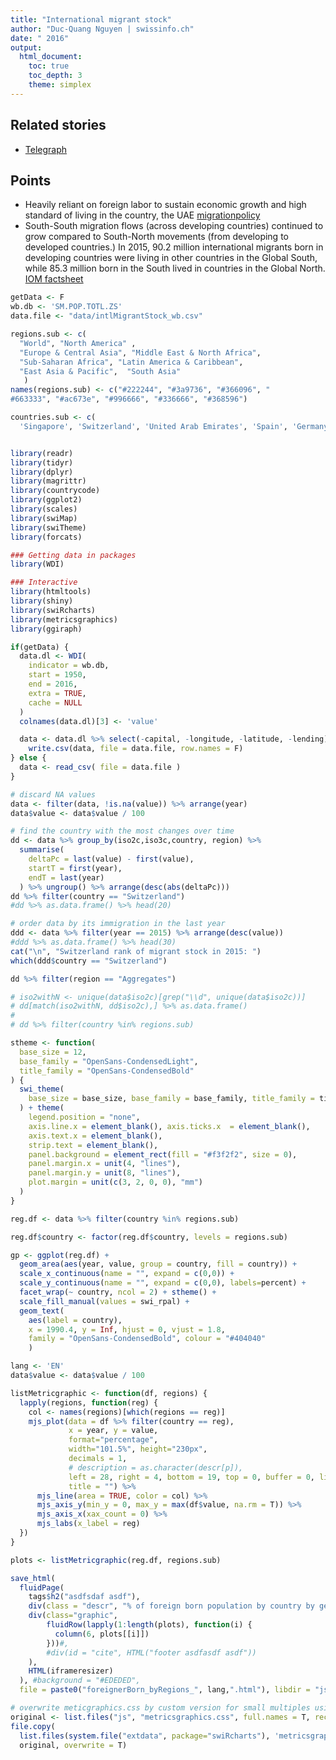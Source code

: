 ```yaml
---
title: "International migrant stock"
author: "Duc-Quang Nguyen | swissinfo.ch"
date: " 2016"
output: 
  html_document:
    toc: true
    toc_depth: 3
    theme: simplex
---
```


## Related stories

* [Telegraph](http://www.telegraph.co.uk/news/worldnews/middleeast/12111108/Mapped-Which-country-has-the-most-immigrants.html)

## Points

* Heavily reliant on foreign labor to sustain economic growth and high standard of living in the country, the UAE [migrationpolicy](http://www.migrationpolicy.org/article/labor-migration-united-arab-emirates-challenges-and-responses)
* South-South migration flows (across developing countries) continued to grow compared to South-North movements (from developing to developed countries.) In 2015, 90.2 million international migrants born in developing countries were living in other countries in the Global South, while 85.3 million born in the South lived in countries in the Global North. [IOM factsheet](https://www.iom.int/news/iom-releases-global-migration-trends-2015-factsheet)


```r
getData <- F
wb.db <- 'SM.POP.TOTL.ZS'
data.file <- "data/intlMigrantStock_wb.csv"

regions.sub <- c(
  "World", "North America" ,
  "Europe & Central Asia", "Middle East & North Africa", 
  "Sub-Saharan Africa", "Latin America & Caribbean",
  "East Asia & Pacific",  "South Asia"
   )
names(regions.sub) <- c("#222244", "#3a9736", "#366096", "
#663333", "#ac673e", "#996666", "#336666", "#368596")

countries.sub <- c(
  'Singapore', 'Switzerland', 'United Arab Emirates', 'Spain', 'Germany', 'Italy', 'United Kingdom')


library(readr)
library(tidyr)
library(dplyr)
library(magrittr)
library(countrycode)
library(ggplot2)
library(scales)
library(swiMap)
library(swiTheme)
library(forcats)

### Getting data in packages
library(WDI)

### Interactive 
library(htmltools)
library(shiny)
library(swiRcharts)
library(metricsgraphics)
library(ggiraph)
```

```r
if(getData) {
  data.dl <- WDI(
    indicator = wb.db,
    start = 1950,  
    end = 2016, 
    extra = TRUE, 
    cache = NULL
  )
  colnames(data.dl)[3] <- 'value'

  data <- data.dl %>% select(-capital, -longitude, -latitude, -lending)
	write.csv(data, file = data.file, row.names = F)
} else {
  data <- read_csv( file = data.file )
}

# discard NA values
data <- filter(data, !is.na(value)) %>% arrange(year)
data$value <- data$value / 100

```

```r
# find the country with the most changes over time
dd <- data %>% group_by(iso2c,iso3c,country, region) %>%
  summarise(
    deltaPc = last(value) - first(value),
    startT = first(year),
    endT = last(year)
  ) %>% ungroup() %>% arrange(desc(abs(deltaPc)))
dd %>% filter(country == "Switzerland")
#dd %>% as.data.frame() %>% head(20)

# order data by its immigration in the last year
ddd <- data %>% filter(year == 2015) %>% arrange(desc(value))
#ddd %>% as.data.frame() %>% head(30)
cat("\n", "Switzerland rank of migrant stock in 2015: ")
which(ddd$country == "Switzerland")

dd %>% filter(region == "Aggregates") 

# iso2withN <- unique(data$iso2c)[grep("\\d", unique(data$iso2c))]
# dd[match(iso2withN, dd$iso2c),] %>% as.data.frame()
# 
# dd %>% filter(country %in% regions.sub)

```


```r
stheme <- function(
  base_size = 12, 
  base_family = "OpenSans-CondensedLight", 
  title_family = "OpenSans-CondensedBold"
) {
  swi_theme(
    base_size = base_size, base_family = base_family, title_family = title_family
  ) + theme(
    legend.position = "none",
    axis.line.x = element_blank(), axis.ticks.x  = element_blank(),
    axis.text.x = element_blank(), 
    strip.text = element_blank(),
    panel.background = element_rect(fill = "#f3f2f2", size = 0),
    panel.margin.x = unit(4, "lines"),
    panel.margin.y = unit(8, "lines"),
    plot.margin = unit(c(3, 2, 0, 0), "mm")
  )
}

reg.df <- data %>% filter(country %in% regions.sub)

reg.df$country <- factor(reg.df$country, levels = regions.sub)

gp <- ggplot(reg.df) + 
  geom_area(aes(year, value, group = country, fill = country)) +
  scale_x_continuous(name = "", expand = c(0,0)) + 
  scale_y_continuous(name = "", expand = c(0,0), labels=percent) + 
  facet_wrap(~ country, ncol = 2) + stheme() +
  scale_fill_manual(values = swi_rpal) +
  geom_text(
    aes(label = country),
    x = 1990.4, y = Inf, hjust = 0, vjust = 1.8,
    family = "OpenSans-CondensedBold", colour = "#404040"
    )

```

```r


lang <- 'EN'
data$value <- data$value / 100

listMetricgraphic <- function(df, regions) {
  lapply(regions, function(reg) {
    col <- names(regions)[which(regions == reg)]
    mjs_plot(data = df %>% filter(country == reg), 
             x = year, y = value,
             format="percentage", 
             width="101.5%", height="230px",
             decimals = 1,
             # description = as.character(descr[p]),
             left = 28, right = 4, bottom = 19, top = 0, buffer = 0, linked = T, 
             title = "") %>%
      mjs_line(area = TRUE, color = col) %>%
      mjs_axis_y(min_y = 0, max_y = max(df$value, na.rm = T)) %>% 
      mjs_axis_x(xax_count = 0) %>%
      mjs_labs(x_label = reg)
  })  
}

plots <- listMetricgraphic(reg.df, regions.sub)

save_html(
  fluidPage(
    tags$h2("asdfsdaf asdf"),
    div(class = "descr", "% of foreign born population by country by geographic regions"),
    div(class="graphic", 
        fluidRow(lapply(1:length(plots), function(i) {
          column(6, plots[[i]])
        }))#,
        #div(id = "cite", HTML("footer asdfasdf asdf"))
    ),
    HTML(iframeresizer)  
  ), #background = "#EDEDED", 
  file = paste0("foreignerBorn_byRegions_", lang,".html"), libdir = "js")

# overwrite meticgraphics.css by custom version for small multiples using x axis title 
original <- list.files("js", "metricsgraphics.css", full.names = T, recursive = T)
file.copy(
  list.files(system.file("extdata", package="swiRcharts"), 'metricsgraphics_smallMultiple_xTitles.css', full.names = T),
  original, overwrite = T)
 
  

```